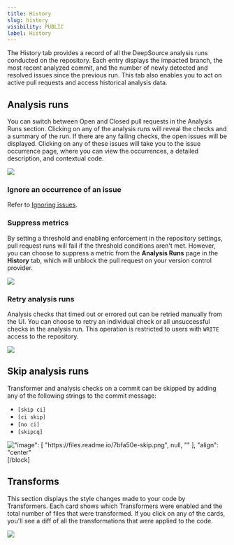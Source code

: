 ```yaml
---
title: History
slug: history
visibility: PUBLIC
label: History
---
```

The History tab provides a record of all the DeepSource analysis runs conducted on the repository. Each entry displays the impacted branch, the most recent analyzed commit, and the number of newly detected and resolved issues since the previous run. This tab also enables you to act on active pull requests and access historical analysis data.

## Analysis runs

You can switch between Open and Closed pull requests in the Analysis Runs section. Clicking on any of the analysis runs will reveal the checks and a summary of the run. If there are any failing checks, the open issues will be displayed. Clicking on any of these issues will take you to the issue occurrence page, where you can view the occurrences, a detailed description, and contextual code.

![](https://files.readme.io/9a70c8d-history.png)

### Ignore an occurrence of an issue

Refer to [Ignoring issues](/docs/repository-view-issues#ignoring-issues).

### Suppress metrics

By setting a threshold and enabling enforcement in the repository settings, pull request runs will fail if the threshold conditions aren't met. However, you can choose to suppress a metric from the **Analysis Runs** page in the **History** tab, which will unblock the pull request on your version control provider.

![](https://files.readme.io/d406e81-small-Suppress_metric.png)

### Retry analysis runs

Analysis checks that timed out or errored out can be retried manually from the UI. You can choose to retry an individual check or all unsuccessful checks in the analysis run. This operation is restricted to users with `WRITE` access to the repository.

![](https://files.readme.io/13d7739-image.png)

## Skip analysis runs

Transformer and analysis checks on a commit can be skipped by adding any of the following strings to the commit message:

- `[skip ci]`
- `[ci skip]`
- `[no ci]`
- `[skipcq]`

![
      "image": [
        "https://files.readme.io/7bfa50e-skip.png",
        null,
        ""
      ],
      "align": "center"
    ](https://example.com)[/block]


## Transforms

This section displays the style changes made to your code by Transformers. Each card shows which Transformers were enabled and the total number of files that were transformed. If you click on any of the cards, you'll see a diff of all the transformations that were applied to the code.

![](https://files.readme.io/2b14d54-transforms.png)
